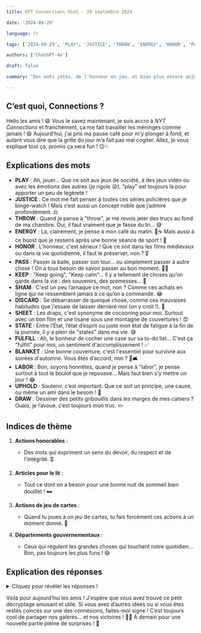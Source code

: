 ```yaml
---  
title: NYT Connections Hint - 29 septembre 2024  

date: '2024-09-29'  

language: fr  

tags: ['2024-09-29', 'PLAY', 'JUSTICE', 'THROW', 'ENERGY', 'HONOR', 'PASS', 'KEEP', 'SHAM', 'DISCARD', 'SHEET', 'STATE', 'FULFILL', 'BLANKET', 'LABOR', 'UPHOLD', 'DRAW']  

authors: ['ChatGPT-4o']  

draft: false  

summary: "Des mots jetés, de l'honneur en jeu, et bien plus encore aujourd'hui... Prêt à relever le défi ? 🧠..."  

---  
```


## C’est quoi, Connections ?  

Hello les amis ! 😄 Vous le savez maintenant, je suis accro à *NYT Connections* et franchement, ça me fait travailler les méninges comme jamais ! 😆 Aujourd'hui, j'ai pris ma pause café pour m'y plonger à fond, et autant vous dire que la grille du jour m’a fait pas mal cogiter. Allez, je vous explique tout ça, promis ça sera fun ! 😉✨  

## Explications des mots  

- **PLAY** : Ah, jouer... Que ce soit aux jeux de société, à des jeux vidéo ou avec les émotions des autres (je rigole 😜), "play" est toujours là pour apporter un peu de légèreté !  
- **JUSTICE** : Ce mot me fait penser à toutes ces séries policières que je binge-watch ! Mais c’est aussi un concept noble que j’admire profondément. ⚖️  
- **THROW** : Quand je pense à "throw", je me revois jeter des trucs au fond de ma chambre. Oui, il faut vraiment que je fasse du tri... 😅  
- **ENERGY** : Là, clairement, je pense à mon café du matin. 🥱☕ Mais aussi à ce boost que je ressens après une bonne séance de sport ! 💪  
- **HONOR** : L'honneur, c'est sérieux ! Que ce soit dans les films médiévaux ou dans la vie quotidienne, il faut le préserver, non ? 🎖️  
- **PASS** : Passer la balle, passer son tour... ou simplement passer à autre chose ! On a tous besoin de savoir passer au bon moment. 🚶‍♀️  
- **KEEP** : "Keep going", "Keep calm"... Il y a tellement de choses qu’on garde dans la vie : des souvenirs, des promesses... 💭  
- **SHAM** : C'est un peu l’arnaque ce mot, non ? Comme ces achats en ligne qui ne ressemblent jamais à ce qu’on a commandé. 😂  
- **DISCARD** : Se débarrasser de quelque chose, comme ces mauvaises habitudes que j'essaie de laisser derrière moi (on y croit !). 🚮  
- **SHEET** : Les draps, c'est synonyme de cocooning pour moi. Surtout avec un bon film et une tisane sous une montagne de couvertures ! 😍  
- **STATE** : Entre l’État, l’état d’esprit ou juste mon état de fatigue à la fin de la journée, il y a plein de "states" dans ma vie. 😅  
- **FULFILL** : Ah, le bonheur de cocher une case sur sa to-do list... C'est ça "fulfill" pour moi, un sentiment d'accomplissement ! ✅  
- **BLANKET** : Une bonne couverture, c'est l'essentiel pour survivre aux soirées d'automne. Vous êtes d’accord, non ? 🍂🛋️  
- **LABOR** : Bon, soyons honnêtes, quand je pense à "labor", je pense surtout à tout le boulot que je repousse... Mais faut bien s’y mettre un jour ! 😂  
- **UPHOLD** : Soutenir, c’est important. Que ce soit un principe, une cause, ou même un ami dans le besoin ! 🙌  
- **DRAW** : Dessiner des petits gribouillis dans les marges de mes cahiers ? Ouais, je l’avoue, c’est toujours mon truc. ✏️  

## Indices de thème  

1. **Actions honorables** :  
   - Des mots qui expriment un sens du devoir, du respect et de l'intégrité. 🎖️  

2. **Articles pour le lit** :  
   - Tout ce dont on a besoin pour une bonne nuit de sommeil bien douillet ! 🛏️  

3. **Actions de jeu de cartes** :  
   - Quand tu joues à un jeu de cartes, tu fais forcément ces actions à un moment donné. 🎴  

4. **Départements gouvernementaux** :  
   - Ceux qui régulent les grandes choses qui touchent notre quotidien... Bon, pas toujours les plus funs ! 😅  

## Explication des réponses  

<details>  
  <summary>Cliquez pour révéler les réponses !</summary>  

- **Actions honorables** : FULFILL, HONOR, KEEP, UPHOLD  
   - Ces mots représentent des actions qui reflètent un sens de l'engagement et de l'honneur. C'est le genre de principes qui nous guide tous les jours... ou qu’on essaye de suivre ! 🤓  

- **Articles pour le lit** : BLANKET, SHAM, SHEET, THROW  
   - Tous ces mots sont synonymes de confort, ils désignent des éléments essentiels pour créer un lit douillet et accueillant. Franchement, ça me donne envie de me rouler sous la couette tout de suite ! 🛏️💤  

- **Actions de jeu de cartes** : DISCARD, DRAW, PASS, PLAY  
   - Chaque joueur de cartes a déjà fait ces actions. Que ce soit pour tirer une carte, en jouer une, ou même passer son tour, ces mots nous plongent directement dans une partie acharnée ! ♠️♦️  

- **Départements gouvernementaux** : ENERGY, JUSTICE, LABOR, STATE  
   - Ces termes sont les noms de départements qui régissent de grandes fonctions de l’État. On y pense moins souvent, mais ils ont un rôle énorme dans la vie quotidienne. 📜⚖️  

</details>  

Voilà pour aujourd’hui les amis ! J'espère que vous avez trouvé ce petit décryptage amusant et utile. Si vous avez d’autres idées ou si vous êtes restés coincés sur une des connexions, faites-moi signe ! C’est toujours cool de partager nos galères... et nos victoires ! 💪😉 À demain pour une nouvelle partie pleine de surprises ! 👀